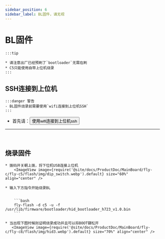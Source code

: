 ```yaml
---
sidebar_position: 6
sidebar_label: BL固件，请无视
---
```







# BL固件

    :::tip

    * 请注意出厂已经预刷了`bootloader`无需在刷
    * C5只能使用自带上位机烧录
    :::

## SSH连接到上位机

    :::danger 警告
    - BL固件烧录前需要使用`wifi连接到上位机SSH`
    :::

 * 首先请：<Button variant="contained" disableElevation component="a" rel="noopener" href="/docs/ProductDoc/MainBoard/fly-c/fly-c5/ssh#使用wifi连接到上位机ssh">使用wifi连接到上位机ssh</Button>  
 ---
 <br/>

## 烧录固件


    * 拨码开关朝上拨，将下位机USB连接上位机
        <ImageView image={require('@site/docs/ProductDoc/MainBoard/fly-c/fly-c5/flash/img/dip_switch.webp').default} size="60%" align="center" />

    * 输入下方指令开始烧录BL


        ```bash
        fly-flash -d c5 -u -f /usr/lib/firmware/bootloader/hid_bootloader_h723_v1.0.bin
        ```

    * 当出现下图时候则证明烧录成功并且可以将BOOT键松开
       <ImageView image={require('@site/docs/ProductDoc/MainBoard/fly-c/fly-c8/flash/img/hid3.webp').default} size="70%" align="center" />

